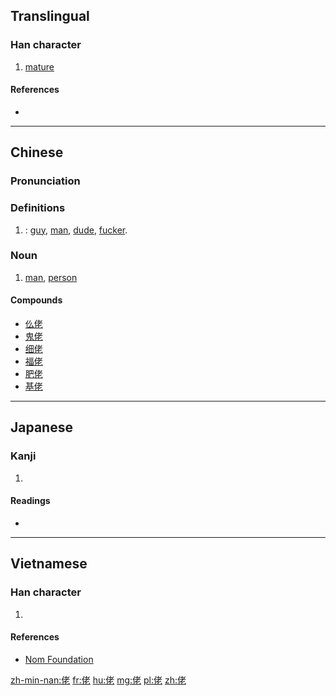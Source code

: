 {{stroke order|[[File:佬-order.gif|160px]]}}

==Translingual==

===Han character===
{{Han char|rn=9|rad=人|as=06|sn=8|four=24211|canj=OJKP|ids=⿰亻老}}

# [[mature]]

====References====
* {{Han ref|kx=0100.090|dkj=00548|dj=0212.050|hdz=10144.020|uh=4F6C|ud=20332|bh=A8D0|bd=43216}}

----

==Chinese==

{{zh-forms}}

===Pronunciation===
{{zh-pron
|m=lǎo
|c=lou2
|mc=
|oc=
|ma=
|cat=a,n
}}

===Definitions===
# {{context|colloquial|sometimes|_|pejorative|_|or|_|offensive|lang=zh}} {{non-gloss definition|An informal term for a [[man]]|nodot=11}}: [[guy]], [[man]], [[dude]], [[fucker]].

===Noun===
{{zh-noun|ts}}

# {{label|zh|Cantonese}} [[man]], [[person]]

====Compounds====
* [[仫佬]]
* [[鬼佬]]
* [[细佬]]
* [[福佬]]
* [[肥佬]]
* [[基佬]]

----

==Japanese==

===Kanji===
{{ja-kanji|grade=|rs=人06}}

# {{defn|lang=ja|sort=人06}}

====Readings====
* {{ja-readings|on=[[りょう]] (ryō), [[ろ]] (ro), [[ろう]] (rō)|kun=[[おおきい]] (ōkii)}}

----

==Vietnamese==

===Han character===
{{vi-hantu|[[lão]]|rs=人06}}

# {{defn|lang=vi|sort=人06}}

====References====
* [http://nomfoundation.org/common/nom_details.php?codepoint=4f6c Nom Foundation]

[[zh-min-nan:佬]]
[[fr:佬]]
[[hu:佬]]
[[mg:佬]]
[[pl:佬]]
[[zh:佬]]
